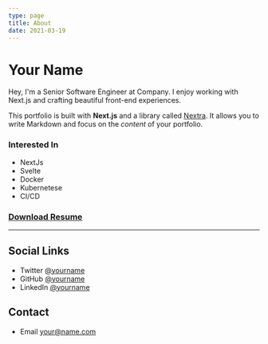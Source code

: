 ```yaml
---
type: page
title: About
date: 2021-03-19
---
```


# Your Name

Hey, I'm a Senior Software Engineer at Company. I enjoy working with Next.js and crafting beautiful front-end experiences.

This portfolio is built with **Next.js** and a library called [Nextra](https://nextra.vercel.app/). It allows you to write Markdown and focus on the _content_ of your portfolio.

### Interested In
- NextJs
- Svelte
- Docker
- Kubernetese
- CI/CD

### [Download Resume](/your-resume.pdf)

---
## Social Links
- Twitter [@yourname](https://twitter.com/yourname)
- GitHub [@yourname](https://github.com/yourname)
- LinkedIn [@yourname](https://linkedin.com/yourLinks)

## Contact
- Email your@name.com